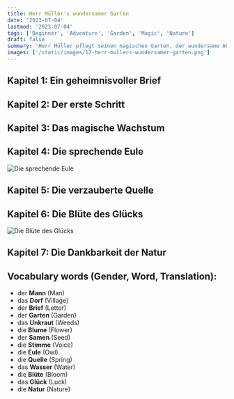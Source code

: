 ```yaml
---
title: Herr Müller's wundersamer Garten
date: '2023-07-04'
lastmod: '2023-07-04'
tags: ['Beginner', 'Adventure', 'Garden', 'Magic', 'Nature']
draft: false
summary: 'Herr Müller pflegt seinen magischen Garten, der wundersame Abenteuer für jeden bereithält.'
images: ['/static/images/12-herr-mullers-wundersamer-garten.png']
---
```



## Kapitel 1: Ein geheimnisvoller Brief

<TextToSpeechPlayer
  text="Herr Müller ist ein freundlicher Mann, der in einem kleinen **Dorf** wohnt. Eines Tages erhält er einen geheimnisvollen **Brief**"
  translation="Mr. Müller is a friendly man who lives in a small **village**. One day, he receives a mysterious **letter**."
/>

## Kapitel 2: Der erste Schritt

<TextToSpeechPlayer
  text="Herr Müller wacht früh auf und geht in seinen **Garten**. Er beginnt damit, **Unkraut** zu jäten und **Blumen** zu gießen"
  translation="Mr. Müller wakes up early and goes to his **garden**. He starts by **weeding** and watering the **flowers**."
/>

## Kapitel 3: Das magische Wachstum

<TextToSpeechPlayer
  text="Einige Tage später geschieht etwas **Unglaubliches**: Aus einem leuchtenden **Samen** wächst eine riesige **Sonnenblume**!"
  translation="A few days later, something **incredible** happens: A huge **sunflower** grows from a glowing **seed**!"
/>

## Kapitel 4: Die sprechende Eule

![Die sprechende Eule](/static/images/12-herr-mullers-wundersamer-garten-1.png)

<TextToSpeechPlayer
  text="Als Herr Müller die Sonnenblume bewundert, hört er plötzlich eine **Stimme**. Es ist eine **Eule**, die aus den Zweigen der Sonnenblume spricht"
  translation="While Mr. Müller admires the sunflower, he suddenly hears a **voice**. It's an **owl** speaking from the branches of the sunflower."
/>

## Kapitel 5: Die verzauberte Quelle

<TextToSpeechPlayer
  text="Die Eule führt Herrn Müller zu einer verzauberten **Quelle** im Garten. Sie sagt ihm, dass er das **Wasser** aus der Quelle nehmen und die Pflanzen damit gießen soll"
  translation="The owl leads Mr. Müller to an enchanted **spring** in the garden. She tells him to take the **water** from the spring and water the plants with it."
/>

## Kapitel 6: Die Blüte des Glücks

![Die Blüte des Glücks](/static/images/12-herr-mullers-wundersamer-garten-2.png)

<TextToSpeechPlayer
  text="Nachdem Herr Müller die Quelle entdeckt hat, passiert noch etwas **Außergewöhnliches**: Eine besondere **Blume** blüht auf. Es ist eine Glücksblume"
  translation="After Mr. Müller discovers the spring, something **extraordinary** happens: A special **flower** blooms. It's a flower of luck."
/>

## Kapitel 7: Die Dankbarkeit der Natur

<TextToSpeechPlayer
  text="Am Ende erfährt Herr Müller, dass der geheimnisvolle Brief von der **Natur** selbst geschrieben wurde. Die Natur wollte ihm danken, dass er seinen Garten so liebevoll pflegt"
  translation="In the end, Mr. Müller learns that the mysterious letter was written by **nature** itself. Nature wanted to thank him for lovingly tending his garden."
/>

## Vocabulary words (Gender, Word, Translation):

- der **Mann** (Man)
- das **Dorf** (Village)
- der **Brief** (Letter)
- der **Garten** (Garden)
- das **Unkraut** (Weeds)
- die **Blume** (Flower)
- der **Samen** (Seed)
- die **Stimme** (Voice)
- die **Eule** (Owl)
- die **Quelle** (Spring)
- das **Wasser** (Water)
- die **Blüte** (Bloom)
- das **Glück** (Luck)
- die **Natur** (Nature)
